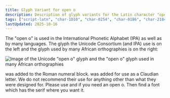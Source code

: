 ```yaml
---
title: Glyph Variant for open o
description: Description of glyph variants for the Latin character "open o"
tags: ["script-latn", "char-1D10", "char-0254", "char-0186", "char-2184", "char-2183", "encoding"]
lastUpdated: 2025-10-16
---
```



The "open o" is used in the International Phonetic Alphabet (IPA) as well as by many languages. The glyph the Unicode Consortium (and IPA) use is on the left and the glyph used by many African orthographies is on the right:

![Image of the Unicode "open o" glyph and the "open o" glyph used in many African orthographies](images/glyph-variant-open-o.jpeg)

<Character usv="2183" options="usv,char,name"/> was added to the Roman numeral block. <Character usv="2184" options="usv,char,name"/> was added for use as a Claudian letter. We do not recommend their use for anything other than what they were designed for. Please use <Character usv="0186" options="usv"/> and <Character usv="0254" options="usv"/> if you need an open o. Then find a font which has the serif where you want it. 
